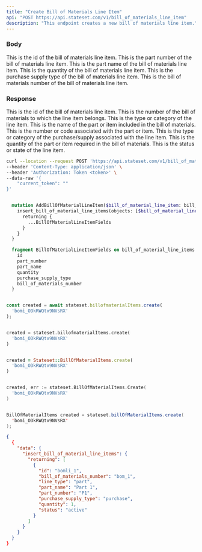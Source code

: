 ```yaml
---
title: "Create Bill of Materials Line Item"
api: "POST https://api.stateset.com/v1/bill_of_materials_line_item"
description: "This endpoint creates a new bill of materials line item."
---
```


### Body

<ParamField body="id" type="string">
  This is the id of the bill of materials line item.
</ParamField>

<ParamField body="part_number" type="string">
  This is the part number of the bill of materials line item.
</ParamField>

<ParamField body="part_name" type="string">
  This is the part name of the bill of materials line item.
</ParamField>

<ParamField body="quantity" type="number">
  This is the quantity of the bill of materials line item.
</ParamField>

<ParamField body="purchase_supply_type" type="string">
  This is the purchase supply type of the bill of materials line item.
</ParamField>

<ParamField body="bill_of_materials_number" type="string">
  This is the bill of materials number of the bill of materials line item.
</ParamField>

### Response

<ResponseField name="id" type="string">
  This is the id of the bill of materials line item.
</ResponseField>

<ResponseField name="bill_of_materials_number" type="string">
  This is the number of the bill of materials to which the line item belongs.
</ResponseField>

<ResponseField name="line_type" type="string">
  This is the type or category of the line item.
</ResponseField>

<ResponseField name="part_name" type="string">
  This is the name of the part or item included in the bill of materials.
</ResponseField>

<ResponseField name="part_number" type="string">
  This is the number or code associated with the part or item.
</ResponseField> 

<ResponseField name="purchase_supply_type" type="string">
  This is the type or category of the purchase/supply associated with the line item.
</ResponseField>

<ResponseField name="quantity" type="number">
  This is the quantity of the part or item required in the bill of materials.
</ResponseField>

<ResponseField name="status" type="string">
  This is the status or state of the line item.
</ResponseField>

<RequestExample>

```bash cURL
curl --location --request POST 'https://api.stateset.com/v1/bill_of_materials_line_item' \
--header 'Content-Type: application/json' \
--header 'Authorization: Token <token>' \
--data-raw '{
    "current_token": ""
}'
```

```graphQL GraphQL

  mutation AddBillOfMaterialLineItem($bill_of_material_line_item: bill_of_material_line_items_insert_input!) {
    insert_bill_of_material_line_items(objects: [$bill_of_material_line_item]) {
      returning {
        ...BillOfMaterialLineItemFields
      }
    }
  }

  fragment BillOfMaterialLineItemFields on bill_of_material_line_items {
    id
    part_number
    part_name
    quantity
    purchase_supply_type
    bill_of_materials_number
  }

```

```js Node.js

const created = await stateset.billofmaterialItems.create(
  'bomi_ODkRWQtx9NVsRX'
);

```

```python Python

created = stateset.billofmaterialItems.create(
  'bomi_ODkRWQtx9NVsRX'
)

```

```ruby Ruby

created = Stateset::BillOfMaterialItems.create(
  'bomi_ODkRWQtx9NVsRX'
)

```

```go Golang

created, err := stateset.BillOfMaterialItems.Create(
  'bomi_ODkRWQtx9NVsRX'
)

```

```java Java

BillOfMaterialItems created = stateset.billOfMaterialItems.create(
  'bomi_ODkRWQtx9NVsRX'
);

```

</RequestExample>

<ResponseExample>

```json Response
{
  {
    "data": {
      "insert_bill_of_material_line_items": {
        "returning": [
          {
            "id": "bomli_1",
            "bill_of_materials_number": "bom_1",
            "line_type": "part",
            "part_name": "Part 1",
            "part_number": "P1",
            "purchase_supply_type": "purchase",
            "quantity": 1,
            "status": "active"
          }
        ]
      }
    }
  }
}
```

</ResponseExample>
